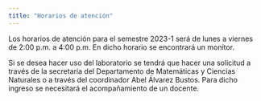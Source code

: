 ```yaml
---
title: "Horarios de atención"
---
```


Los horarios de atención para el semestre 2023-1 será de lunes a viernes de 2:00 p.m. a 4:00 p.m. En dicho horario se encontrará un monitor.

Si se desea hacer uso del laboratorio se tendrá que hacer una solicitud a través de la secretaría del Departamento de Matemáticas y Ciencias Naturales o a través del coordinador Abel Álvarez Bustos. Para dicho ingreso se necesitará el acompañamiento de un docente.
